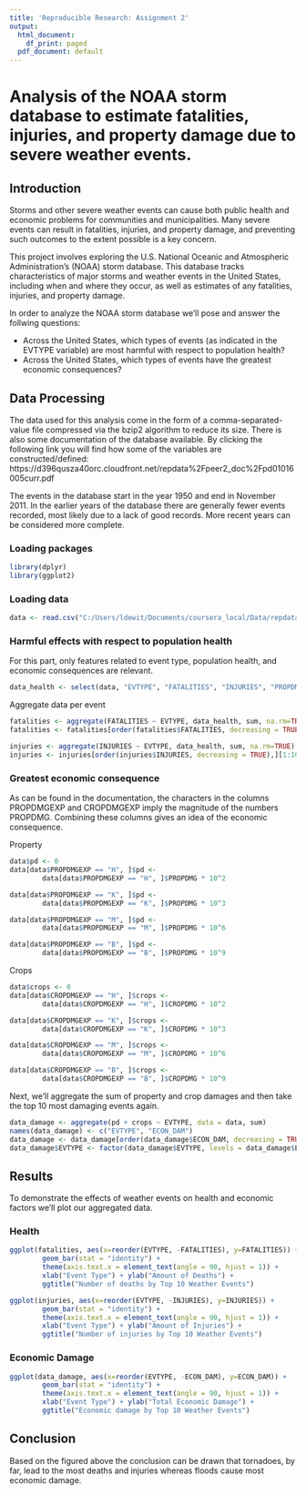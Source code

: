 ```yaml
---
title: 'Reproducible Research: Assignment 2'
output:
  html_document:
    df_print: paged
  pdf_document: default
---
```

# Analysis of the NOAA storm database to estimate fatalities, injuries, and property damage due to severe weather events.

## Introduction
Storms and other severe weather events can cause both public health and economic problems for communities and municipalities. Many severe events can result in fatalities, injuries, and property damage, and preventing such outcomes to the extent possible is a key concern.

This project involves exploring the U.S. National Oceanic and Atmospheric Administration's (NOAA) storm database. This database tracks characteristics of major storms and weather events in the United States, including when and where they occur, as well as estimates of any fatalities, injuries, and property damage.

In order to analyze the NOAA storm database we'll pose and answer the follwing questions:

* Across the United States, which types of events (as indicated in the \color{red}{\verb|EVTYPE|}EVTYPE variable) are most harmful with respect to population health?
* Across the United States, which types of events have the greatest economic consequences?

## Data Processing
The data used for this analysis come in the form of a comma-separated-value file compressed via the bzip2 algorithm to reduce its size.
There is also some documentation of the database available. By clicking the following link you will find how some of the variables are constructed/defined: https://d396qusza40orc.cloudfront.net/repdata%2Fpeer2_doc%2Fpd01016005curr.pdf

The events in the database start in the year 1950 and end in November 2011. In the earlier years of the database there are generally fewer events recorded, most likely due to a lack of good records. More recent years can be considered more complete.

### Loading packages
```r
library(dplyr)
library(ggplot2)
```

### Loading data
```r
data <- read.csv("C:/Users/ldewit/Documents/coursera_local/Data/repdata-data-StormData.csv.bz2", header = TRUE)
```

### Harmful effects with respect to population health
For this part, only features related to event type, population health, and economic consequences are relevant.
```r
data_health <- select(data, "EVTYPE", "FATALITIES", "INJURIES", "PROPDMG", "PROPDMGEXP", "CROPDMG", "CROPDMGEXP")
```

Aggregate data per event
```r
fatalities <- aggregate(FATALITIES ~ EVTYPE, data_health, sum, na.rm=TRUE)
fatalities <- fatalities[order(fatalities$FATALITIES, decreasing = TRUE),][1:10,]

injuries <- aggregate(INJURIES ~ EVTYPE, data_health, sum, na.rm=TRUE)
injuries <- injuries[order(injuries$INJURIES, decreasing = TRUE),][1:10,]
```

### Greatest economic consequence

As can be found in the documentation, the characters in the columns PROPDMGEXP and CROPDMGEXP imply the magnitude of the numbers PROPDMG. Combining these columns gives an idea of the economic consequence.

Property
```r
data$pd <- 0
data[data$PROPDMGEXP == "H", ]$pd <- 
        data[data$PROPDMGEXP == "H", ]$PROPDMG * 10^2

data[data$PROPDMGEXP == "K", ]$pd <- 
        data[data$PROPDMGEXP == "K", ]$PROPDMG * 10^3

data[data$PROPDMGEXP == "M", ]$pd <- 
        data[data$PROPDMGEXP == "M", ]$PROPDMG * 10^6

data[data$PROPDMGEXP == "B", ]$pd <- 
        data[data$PROPDMGEXP == "B", ]$PROPDMG * 10^9
```

Crops
```r
data$crops <- 0
data[data$CROPDMGEXP == "H", ]$crops <- 
        data[data$CROPDMGEXP == "H", ]$CROPDMG * 10^2

data[data$CROPDMGEXP == "K", ]$crops <- 
        data[data$CROPDMGEXP == "K", ]$CROPDMG * 10^3

data[data$CROPDMGEXP == "M", ]$crops <- 
        data[data$CROPDMGEXP == "M", ]$CROPDMG * 10^6

data[data$CROPDMGEXP == "B", ]$crops <- 
        data[data$CROPDMGEXP == "B", ]$CROPDMG * 10^9
```

Next, we'll aggregate the sum of property and crop damages and then take the top 10 most damaging events again.
```r
data_damage <- aggregate(pd + crops ~ EVTYPE, data = data, sum)
names(data_damage) <- c("EVTYPE", "ECON_DAM")
data_damage <- data_damage[order(data_damage$ECON_DAM, decreasing = TRUE), ][1:10, ]
data_damage$EVTYPE <- factor(data_damage$EVTYPE, levels = data_damage$EVTYPE)
```

## Results

To demonstrate the effects of weather events on health and economic factors we'll plot our aggregated data.

### Health
```r
ggplot(fatalities, aes(x=reorder(EVTYPE, -FATALITIES), y=FATALITIES)) +
        geom_bar(stat = "identity") +
        theme(axis.text.x = element_text(angle = 90, hjust = 1)) + 
        xlab("Event Type") + ylab("Amount of Deaths") + 
        ggtitle("Number of deaths by Top 10 Weather Events")
```

```r
ggplot(injuries, aes(x=reorder(EVTYPE, -INJURIES), y=INJURIES)) +
        geom_bar(stat = "identity") +
        theme(axis.text.x = element_text(angle = 90, hjust = 1)) + 
        xlab("Event Type") + ylab("Amount of Injuries") + 
        ggtitle("Number of injuries by Top 10 Weather Events")
```

### Economic Damage
```r
ggplot(data_damage, aes(x=reorder(EVTYPE, -ECON_DAM), y=ECON_DAM)) +
        geom_bar(stat = "identity") +
        theme(axis.text.x = element_text(angle = 90, hjust = 1)) + 
        xlab("Event Type") + ylab("Total Economic Damage") + 
        ggtitle("Economic damage by Top 10 Weather Events")
```

## Conclusion
Based on the figured above the conclusion can be drawn that tornadoes, by far, lead to the most deaths and injuries whereas floods cause most economic damage.
